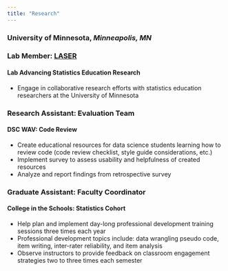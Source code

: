 ```yaml
---
title: "Research"
---
```


### University of Minnesota, *Minneapolis, MN*
### Lab Member: [LASER](https://github.com/LabAdvStatEdResearch)
#### Lab Advancing Statistics Education Research 
  - Engage in collaborative research efforts with statistics education researchers at the University of Minnesota

### Research Assistant: Evaluation Team 
#### DSC WAV:  Code Review    
  - Create educational resources for data science students learning how to review code (code review checklist, style guide considerations, etc.)
  - Implement survey to assess usability and helpfulness of created resources
  - Analyze and report findings from retrospective survey

### Graduate Assistant: Faculty Coordinator
#### College in the Schools: Statistics Cohort
  - Help plan and implement day-long professional development training sessions three times each year
  - Professional development topics include: data wrangling pseudo code, item writing, inter-rater reliability, and item analysis
  - Observe instructors to provide feedback on classroom engagement strategies two to three times each semester
